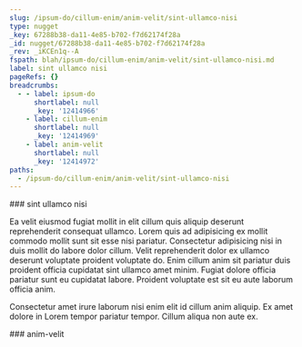 ```yaml
---
slug: /ipsum-do/cillum-enim/anim-velit/sint-ullamco-nisi
type: nugget
_key: 67288b38-da11-4e85-b702-f7d62174f28a
_id: nugget/67288b38-da11-4e85-b702-f7d62174f28a
_rev: _iKCEn1q--A
fspath: blah/ipsum-do/cillum-enim/anim-velit/sint-ullamco-nisi.md
label: sint ullamco nisi
pageRefs: {}
breadcrumbs:
  - - label: ipsum-do
      shortlabel: null
      _key: '12414966'
    - label: cillum-enim
      shortlabel: null
      _key: '12414969'
    - label: anim-velit
      shortlabel: null
      _key: '12414972'
paths:
  - /ipsum-do/cillum-enim/anim-velit/sint-ullamco-nisi
---
```


<NuggetArea>
<Nugget slug="/ipsum-do/cillum-enim/anim-velit/sint-ullamco-nisi" type="nugget" _key="67288b38-da11-4e85-b702-f7d62174f28a" _id="nugget/67288b38-da11-4e85-b702-f7d62174f28a" _rev="_iKCEn1q--A" fspath="blah/ipsum-do/cillum-enim/anim-velit/sint-ullamco-nisi.md" label="sint ullamco nisi" paths="/ipsum-do/cillum-enim/anim-velit/sint-ullamco-nisi">
<NuggetBody>
### sint ullamco nisi

Ea velit eiusmod fugiat mollit in elit cillum quis aliquip deserunt reprehenderit consequat ullamco. Lorem quis ad adipisicing ex mollit commodo mollit sunt sit esse nisi pariatur. Consectetur adipisicing nisi in duis mollit do labore dolor cillum. Velit reprehenderit dolor ex ullamco deserunt voluptate proident voluptate do. Enim cillum anim sit pariatur duis proident officia cupidatat sint ullamco amet minim. Fugiat dolore officia pariatur sunt eu cupidatat labore. Proident voluptate est sit eu aute laborum officia anim.

Consectetur amet irure laborum nisi enim elit id cillum anim aliquip. Ex amet dolore in Lorem tempor pariatur tempor. Cillum aliqua non aute ex.

</NuggetBody>
<Breadcrumbs>
<Crumbs>
<Crumb _key="12414966" label="ipsum-do" /><Crumb _key="12414969" label="cillum-enim" /><Crumb _key="12414972" label="anim-velit" />
</Crumbs>
</Breadcrumbs>
</Nugget>

<NuggetsInbound>
</NuggetsInbound>
<NuggetsOutbound>
</NuggetsOutbound>
</NuggetArea>
<PassagesInbound>
<Passage direction="inbound" type="passage" _key="12414972" _id="passage/12414972" _rev="_iKCEn1m--B" label="anim-velit" passage="anim-velit" fspath="blah/ipsum-do/cillum-enim/anim-velit" paths="/ipsum-do/cillum-enim/anim-velit" slug="/ipsum-do/cillum-enim/anim-velit">
<NuggetBody>
### anim-velit

</NuggetBody>
<Breadcrumbs>
<Crumbs>
<Crumb _key="12414966" label="ipsum-do" /><Crumb _key="12414969" label="cillum-enim" />
</Crumbs>
</Breadcrumbs>
</Passage>

</PassagesInbound>
<PassagesOutbound>
</PassagesOutbound>